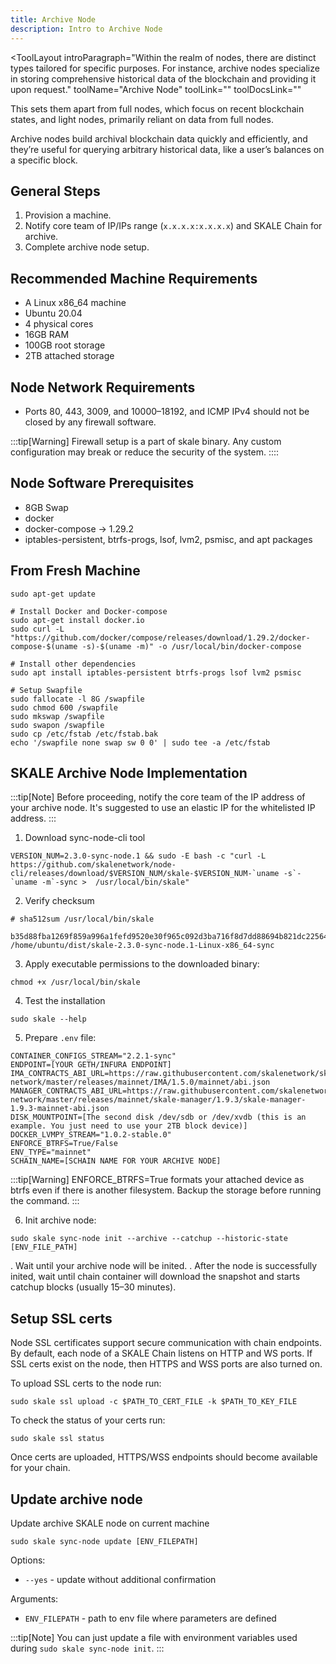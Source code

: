 ```yaml
---
title: Archive Node
description: Intro to Archive Node
---
```


<ToolLayout
    introParagraph="Within the realm of nodes, there are distinct types tailored for specific purposes. For instance, archive nodes specialize in storing comprehensive historical data of the blockchain and providing it upon request."
    toolName="Archive Node"
    toolLink=""
    toolDocsLink=""
>

This sets them apart from full nodes, which focus on recent blockchain states, and light nodes, primarily reliant on data from full nodes.

Archive nodes build archival blockchain data quickly and efficiently, and they’re useful for querying arbitrary historical data, like a user’s balances on a specific block. 

## General Steps

1. Provision a machine.
2. Notify core team of IP/IPs range (`x.x.x.x:x.x.x.x`) and SKALE Chain for archive.
3. Complete archive node setup.

## Recommended Machine Requirements

* A Linux x86_64 machine
* Ubuntu 20.04
* 4 physical cores
* 16GB RAM
* 100GB root storage
* 2TB attached storage

## Node Network Requirements

* Ports 80, 443, 3009, and 10000–18192, and ICMP IPv4 should not be closed by any firewall software.

:::tip[Warning]
Firewall setup is a part of skale binary. Any custom configuration may break or reduce the security of the system.
::::

## Node Software Prerequisites

* 8GB Swap
* docker
* docker-compose → 1.29.2
* iptables-persistent, btrfs-progs, lsof, lvm2, psmisc, and apt packages


## From Fresh Machine

```shell
sudo apt-get update

# Install Docker and Docker-compose
sudo apt-get install docker.io
sudo curl -L "https://github.com/docker/compose/releases/download/1.29.2/docker-compose-$(uname -s)-$(uname -m)" -o /usr/local/bin/docker-compose

# Install other dependencies
sudo apt install iptables-persistent btrfs-progs lsof lvm2 psmisc

# Setup Swapfile
sudo fallocate -l 8G /swapfile
sudo chmod 600 /swapfile
sudo mkswap /swapfile
sudo swapon /swapfile
sudo cp /etc/fstab /etc/fstab.bak
echo '/swapfile none swap sw 0 0' | sudo tee -a /etc/fstab
```

## SKALE Archive Node Implementation

:::tip[Note]
Before proceeding, notify the core team of the IP address of your archive node. It's suggested to use an elastic IP for the whitelisted IP address.
:::

1. Download sync-node-cli tool
```shell
VERSION_NUM=2.3.0-sync-node.1 && sudo -E bash -c "curl -L https://github.com/skalenetwork/node-cli/releases/download/$VERSION_NUM/skale-$VERSION_NUM-`uname -s`-`uname -m`-sync >  /usr/local/bin/skale"
```

2. Verify checksum 
```shell
# sha512sum /usr/local/bin/skale

b35d88fba1269f859a996a1fefd9520e30f965c092d3ba716f8d7dd88694b821dc225641f75a60cef2364d0fbeb986d314f592fe4b4238c716acf0834d2d6146  /home/ubuntu/dist/skale-2.3.0-sync-node.1-Linux-x86_64-sync
```

3. Apply executable permissions to the downloaded binary:
```shell
chmod +x /usr/local/bin/skale
```

4. Test the installation
```shell
sudo skale --help
```

5. Prepare `.env` file:
```shell
CONTAINER_CONFIGS_STREAM="2.2.1-sync"
ENDPOINT=[YOUR GETH/INFURA ENDPOINT]
IMA_CONTRACTS_ABI_URL=https://raw.githubusercontent.com/skalenetwork/skale-network/master/releases/mainnet/IMA/1.5.0/mainnet/abi.json
MANAGER_CONTRACTS_ABI_URL=https://raw.githubusercontent.com/skalenetwork/skale-network/master/releases/mainnet/skale-manager/1.9.3/skale-manager-1.9.3-mainnet-abi.json
DISK_MOUNTPOINT=[The second disk /dev/sdb or /dev/xvdb (this is an example. You just need to use your 2TB block device)]
DOCKER_LVMPY_STREAM="1.0.2-stable.0"
ENFORCE_BTRFS=True/False
ENV_TYPE="mainnet"
SCHAIN_NAME=[SCHAIN NAME FOR YOUR ARCHIVE NODE]
```

:::tip[Warning]
ENFORCE_BTRFS=True formats your attached device as btrfs even if there is another filesystem. Backup the storage before running the command.
:::

6. Init archive node:
```shell
sudo skale sync-node init --archive --catchup --historic-state [ENV_FILE_PATH]
```

. Wait until your archive node will be inited.
. After the node is successfully inited, wait until chain container will download the snapshot and starts catchup blocks (usually 15–30 minutes).


## Setup SSL certs

Node SSL certificates support secure communication with chain endpoints. By default, each node of a SKALE Chain listens on HTTP and WS ports. If SSL certs exist on the node, then HTTPS and WSS ports are also turned on.

To upload SSL certs to the node run:

```shell
sudo skale ssl upload -c $PATH_TO_CERT_FILE -k $PATH_TO_KEY_FILE
```

To check the status of your certs run:

```shell
sudo skale ssl status
```

Once certs are uploaded, HTTPS/WSS endpoints should become available for your chain.

## Update archive node

Update archive SKALE node on current machine

```shell
sudo skale sync-node update [ENV_FILEPATH]
```

Options:

- `--yes` - update without additional confirmation

Arguments:

- `ENV_FILEPATH` - path to env file where parameters are defined

:::tip[Note]
You can just update a file with environment variables used during `sudo skale sync-node init`.
:::


</ToolLayout>